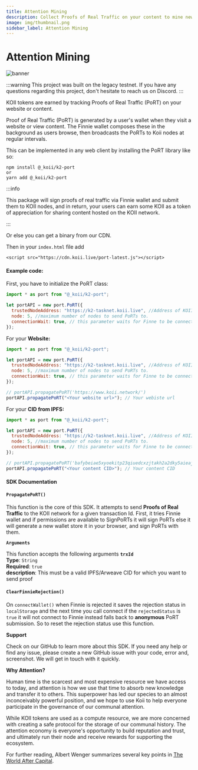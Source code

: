---
title: Attention Mining
description: Collect Proofs of Real Traffic on your content to mine new KOII tokens each day!
image: img/thumbnail.png
sidebar_label: Attention Mining
---


# Attention Mining

![banner](./img/Attention%20Mining.svg)

<Description
  text="Collect Proofs of Real Traffic on your content to mine new KOII tokens each
  day!"
/>

:::warning
This project was built on the legacy testnet. If you have any questions regarding this project, don't hesitate to reach us on Discord. 
:::

KOII tokens are earned by tracking Proofs of Real Traffic (PoRT) on your website or content.

Proof of Real Traffic (PoRT) is generated by a user's wallet when they visit a website or view content. The Finnie wallet composes these in the background as users browse, then broadcasts the PoRTs to Koii nodes at regular intervals.&#x20;

This can be implemented in any web client by installing the PoRT library like so:

```
npm install @_koii/k2-port
or
yarn add @_koii/k2-port
```

:::info

This package will sign proofs of real traffic via Finnie wallet and submit them to KOII nodes, and in return, your users can earn some KOII as a token of appreciation for sharing content hosted on the KOII network.

:::

Or else you can get a binary from our CDN.

Then in your `index.html` file add

`<script src="https://cdn.koii.live/port-latest.js"></script>`

#### Example code:

First, you have to initialize the PoRT class:

```jsx
import * as port from "@_koii/k2-port";

let portAPI = new port.PoRT({
  trustedNodeAddress: "https://k2-tasknet.koii.live", //Address of KOII mainnet
  node: 5, //maximum number of nodes to send PoRTs to.
  connectionWait: true, // this parameter waits for Finne to be connected
});
```

For your **Website:**

```jsx
import * as port from "@_koii/k2-port";

let portAPI = new port.PoRT({
  trustedNodeAddress: "https://k2-tasknet.koii.live", //Address of KOII mainnet
  node: 5, //maximum number of nodes to send PoRTs to.
  connectionWait: true, // this parameter waits for Finne to be connected
});

// portAPI.propagatePoRT('https://www.koii.network/')
portAPI.propagatePoRT("<Your website url>"); // Your webiste url
```

For your **CID from IPFS:**

```jsx
import * as port from "@_koii/k2-port";

let portAPI = new port.PoRT({
  trustedNodeAddress: "https://k2-tasknet.koii.live", //Address of KOII mainnet
  node: 5, //maximum number of nodes to send PoRTs to.
  connectionWait: true, // this parameter waits for Finne to be connected
});

// portAPI.propagatePoRT('bafybeiae5xyoekitp23qiuedcxzjtakh2a2dky5aieajp7qsnwdanvqjri')
portAPI.propagatePoRT("<Your content CID>"); // Your content CID
```

#### SDK Documentation

#### **`PropagatePoRT()`**

This function is the core of this SDK. It attempts to send **Proofs of Real Traffic** to the KOII network for a given transaction Id. First, it tries Finnie wallet and if permissions are available to SignPoRTs it will sign PoRTs else it will generate a new wallet store it in your browser, and sign PoRTs with them.

**`Arguments`**

This function accepts the following arguments **`trxId`**<br/>
**Type**: `String`<br />
**Required**: `true`<br />
**description**: This must be a valid IPFS/Arweave CID for which you want to send proof

#### **`ClearFinnieRejection()`**

On `connectWallet()` when Finnie is rejected it saves the rejection status in `localStorage` and the next time you call connect if the `rejectedStatus` is `true` it will not connect to Finnie instead falls back to **anonymous** PoRT submission. So to reset the rejection status use this function.

**Support**

Check on our GitHub to learn more about this SDK. If you need any help or find any issue, please create a new GitHub issue with your code, error and, screenshot. We will get in touch with it quickly.

**Why Attention?**

Human time is the scarcest and most expensive resource we have access to today, and attention is how we use that time to absorb new knowledge and transfer it to others. This superpower has led our species to an almost inconceivably powerful position, and we hope to use Koii to help everyone participate in the governance of our communal attention.&#x20;

While KOII tokens are used as a compute resource, we are more concerned with creating a safe protocol for the storage of our communal history. The attention economy is everyone's opportunity to build reputation and trust, and ultimately run their node and receive rewards for supporting the ecosystem.

For further reading, Albert Wenger summarizes several key points in [The World After Capital](https://worldaftercapital.org/).&#x20;
